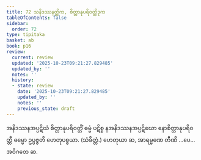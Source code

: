 ```yaml
---
title: 72 သနိဒဿနတ္တိက, စိတ္တာနုပရိဝတ္တိဒုက
tableOfContents: false
sidebar:
  order: 72
type: tipitaka
basket: ab
book: p16
review:
  current: review
  updated: '2025-10-23T09:21:27.829485'
  updated_by: ''
  notes: ''
  history:
  - state: review
    date: '2025-10-23T09:21:27.829485'
    updated_by: ''
    notes: ''
    previous_state: draft
---
```



<ReviewStatus review={frontmatter.review} showDetails={true} />

<HypothesisAnnotation frontmatter={frontmatter} />

<DynamicBreadcrumb />

<Division number="118" book="p16" e="ch" v="40" p="281">

<Paragraph number="285" book="p16">
အနိဒဿနအပ္ပဋိဃံ စိတ္တာနုပရိဝတ္တိံ ဓမ္မံ ပဋိစ္စ နအနိဒဿနအပ္ပဋိဃော နောစိတ္တာနုပရိဝတ္တီ ဓမ္မော ဥပ္ပဇ္ဇတိ ဟေတုပစ္စယာ. (သံခိတ္တံ.)
</Paragraph>

<Paragraph number="286" book="p16">
ဟေတုယာ ဆ, အာရမ္မဏေ တီဏိ …ပေ…  အဝိဂတေ ဆ.
</Paragraph>
</Division>